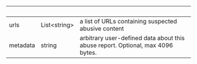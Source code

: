 
| &nbsp;   | &nbsp;             | &nbsp;                                                                         |
| -------- | ------------------ | ------------------------------------------------------------------------------ |
| urls     | List&lt;string&gt; | a list of URLs containing suspected abusive content                            |
| metadata | string             | arbitrary user-defined data about this abuse report. Optional, max 4096 bytes. |

